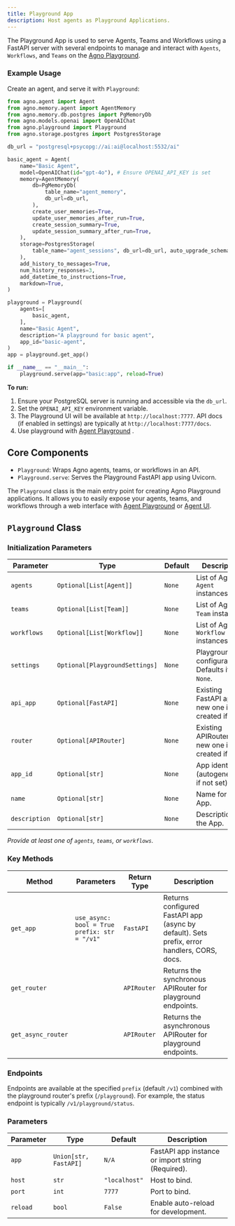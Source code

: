 ```yaml
---
title: Playground App
description: Host agents as Playground Applications.
---
```


The Playground App is used to serve Agents, Teams and Workflows using a FastAPI server with several endpoints to manage and interact with `Agents`, `Workflows`, and `Teams` on the [Agno Playground](/introduction/playground).

### Example Usage

Create an agent, and serve it with `Playground`:

```python
from agno.agent import Agent
from agno.memory.agent import AgentMemory
from agno.memory.db.postgres import PgMemoryDb
from agno.models.openai import OpenAIChat
from agno.playground import Playground
from agno.storage.postgres import PostgresStorage

db_url = "postgresql+psycopg://ai:ai@localhost:5532/ai"

basic_agent = Agent(
    name="Basic Agent",
    model=OpenAIChat(id="gpt-4o"), # Ensure OPENAI_API_KEY is set
    memory=AgentMemory(
        db=PgMemoryDb(
            table_name="agent_memory",
            db_url=db_url,
        ),
        create_user_memories=True,
        update_user_memories_after_run=True,
        create_session_summary=True,
        update_session_summary_after_run=True,
    ),
    storage=PostgresStorage(
        table_name="agent_sessions", db_url=db_url, auto_upgrade_schema=True
    ),
    add_history_to_messages=True,
    num_history_responses=3,
    add_datetime_to_instructions=True,
    markdown=True,
)

playground = Playground(
    agents=[
        basic_agent,
    ],
    name="Basic Agent",
    description="A playground for basic agent",
    app_id="basic-agent",
)
app = playground.get_app()

if __name__ == "__main__":
    playground.serve(app="basic:app", reload=True)
```

**To run:**

1.  Ensure your PostgreSQL server is running and accessible via the `db_url`.
2.  Set the `OPENAI_API_KEY` environment variable.
3.  The Playground UI will be available at `http://localhost:7777`. API docs (if enabled in settings) are typically at `http://localhost:7777/docs`.
4.  Use playground with [Agent Playground](/introduction/playground) .

## Core Components

- `Playground`: Wraps Agno agents, teams, or workflows in an API.
- `Playground.serve`: Serves the Playground FastAPI app using Uvicorn.

The `Playground` class is the main entry point for creating Agno Playground applications. It allows you to easily expose your agents, teams, and workflows through a web interface with [Agent Playground](/introduction/playground) or  [Agent UI](/agent-ui/introduction).

## `Playground` Class

### Initialization Parameters

| Parameter   | Type                            | Default | Description                                                                 |
| ----------- | ------------------------------- | ------- | --------------------------------------------------------------------------- |
| `agents`    | `Optional[List[Agent]]`         | `None`  | List of Agno `Agent` instances.                                             |
| `teams`     | `Optional[List[Team]]`          | `None`  | List of Agno `Team` instances.                                              |
| `workflows` | `Optional[List[Workflow]]`      | `None`  | List of Agno `Workflow` instances.                                          |
| `settings`  | `Optional[PlaygroundSettings]`  | `None`  | Playground configuration. Defaults if `None`.                               |
| `api_app`   | `Optional[FastAPI]`             | `None`  | Existing FastAPI app. A new one is created if `None`.                       |
| `router`    | `Optional[APIRouter]`           | `None`  | Existing APIRouter. A new one is created if `None`.                         |
| `app_id`    | `Optional[str]`           | `None`  | App identifier (autogenerated if not set).                         |
| `name`    | `Optional[str]`           | `None`  |  Name for the App.                         |
| `description`    | `Optional[str]`           | `None`  |  Description for the App.                         |

*Provide at least one of `agents`, `teams`, or `workflows`.*

### Key Methods

| Method                 | Parameters                                                    | Return Type          | Description                                                                                                |
| ---------------------- | ------------------------------------------------------------- | -------------------- | ---------------------------------------------------------------------------------------------------------- |
| `get_app`              | `use_async: bool = True`<br/>`prefix: str = "/v1"`            | `FastAPI`            | Returns configured FastAPI app (async by default). Sets prefix, error handlers, CORS, docs.                 |
| `get_router`           |                                                               | `APIRouter`          | Returns the synchronous APIRouter for playground endpoints.                                                  |
| `get_async_router`     |                                                               | `APIRouter`          | Returns the asynchronous APIRouter for playground endpoints.                                               |

### Endpoints

Endpoints are available at the specified `prefix` (default `/v1`) combined with the playground router's prefix (`/playground`). For example, the status endpoint is typically `/v1/playground/status`.

### Parameters

| Parameter | Type                | Default     | Description                                        |
| --------- | ------------------- | ----------- | -------------------------------------------------- |
| `app`     | `Union[str, FastAPI]` | `N/A`       | FastAPI app instance or import string (Required). |
| `host`    | `str`               | `"localhost"` | Host to bind.                                      |
| `port`    | `int`               | `7777`      | Port to bind.                                      |
| `reload`  | `bool`              | `False`     | Enable auto-reload for development.                | 